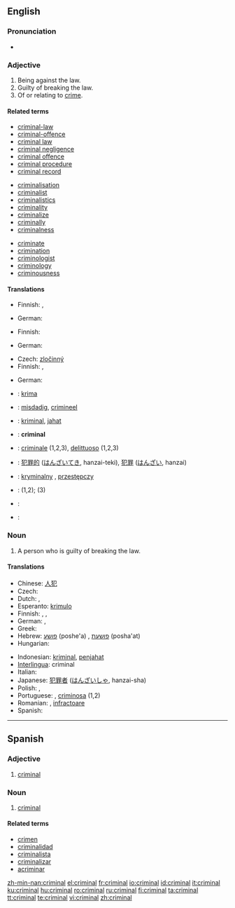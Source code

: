 ==English==

===Pronunciation===
* {{audio|en-us-criminal.ogg|Audio (US)}}

===Adjective===
{{en-adj|-}}

# Being against the law.
# Guilty of breaking the law.
# Of or relating to [[crime]].

====Related terms====
{{top3}}
* [[criminal-law]]
* [[criminal-offence]]
* [[criminal law]]
* [[criminal negligence]]
* [[criminal offence]]
* [[criminal procedure]]
* [[criminal record]]
{{mid3}}
* [[criminalisation]]
* [[criminalist]]
* [[criminalistics]]
* [[criminality]]
* [[criminalize]]
* [[criminally]]
* [[criminalness]]
{{mid3}}
* [[criminate]]
* [[crimination]]
* [[criminologist]]
* [[criminology]]
* [[criminousness]]
{{bottom}}

====Translations====
{{trans-top|being against the law}}
* Finnish: {{t+|fi|rikollinen}}, {{t|fi|lainvastainen}}
{{trans-mid}}
* German: {{t-|de|kriminell}}
{{trans-bottom}}

{{trans-top|guilty of breaking the law}}
* Finnish: {{t+|fi|rikollinen}}
{{trans-mid}}
* German: {{t-|de|kriminell}}
{{trans-bottom}}

{{trans-top|of or relating to crime}}
* Czech: [[zločinný]] {{m}}
* Finnish: {{t+|fi|rikollinen}}, {{t-|fi|rikosoikeudellinen}}
{{trans-mid}}
* German: {{t-|de|kriminell}}
{{trans-bottom}}

{{checktrans-top}}
* {{ttbc|Esperanto}}: [[krima]]
* {{ttbc|Dutch}}: [[misdadig]], [[crimineel]]
* {{ttbc|Indonesian}}: [[kriminal]], [[jahat]]
* {{ttbc|Interlingua}}: '''criminal'''
* {{ttbc|Italian}}: [[criminale]] (1,2,3), [[delittuoso]] (1,2,3)
{{checktrans-mid}}
* {{ttbc|Japanese}}: [[犯罪的]] ([[はんざいてき]], hanzai-teki), [[犯罪]] ([[はんざい]], hanzai)
* {{ttbc|Polish}}: [[kryminalny]] {{m}}, [[przestępczy]] {{m}}
* {{ttbc|Portuguese}}: {{t+|pt|criminoso|m}} <!-- Inflections belong in the foreign entry: [[criminosa]] {{f}} --> (1,2); {{t-|pt|criminal|m|f}} (3)
* {{ttbc|Romanian}}: {{t+|ro|criminal|m}} <!-- Inflections belong in the foreign entry: [[criminală]] {{f}} -->
* {{ttbc|Spanish}}: {{t-|es|criminal}}
{{checktrans-bottom}}

===Noun===
{{en-noun}}

# A person who is guilty of breaking the law.

====Translations====
{{trans-top|person guilty of breaking the law}}
* Chinese: [[人犯]]
* Czech: {{t-|cs|zločinec|m}}
* Dutch: {{t+|nl|misdadiger}}, {{t+|nl|crimineel}}
* Esperanto: [[krimulo]]
* Finnish: {{t+|fi|rikollinen}}, {{t-|fi|lainsuojaton}}, {{t-|fi|kriminaali}}
* German: {{t-|de|Kriminelle|f}}, {{t-|de|Krimineller|m}}
* Greek: {{t|el|εγκληματίας|m|tr=egklimatías}}
* Hebrew: [[פושע]] (poshe'a) {{m}}, [[פושעת]] (posha'at) {{f}}
* Hungarian: {{t+|hu|bűnöző}}
{{trans-mid}}
* Indonesian: [[kriminal]], [[jahat|penjahat]]
* [[Interlingua]]: criminal
* Italian: {{t+|it|criminale}}
* Japanese: [[犯罪者]] ([[はんざいしゃ]], hanzai-sha)
* Polish: {{t|pl|kryminalista|m}}, {{t+|pl|przestępca|m}}
* Portuguese: {{t+|pt|criminoso|m}}, [[criminosa]] {{f}} (1,2)
* Romanian: {{t|ro|infractor|m}}, [[infractoare]] {{f}}
* Spanish: {{t-|es|criminal}}
{{trans-bottom}}

----

==Spanish==

===Adjective===
{{es-adj|pl=criminales}}

# [[criminal#English|criminal]]

===Noun===
{{es-noun-mf|pl=criminales}}

# [[criminal#English|criminal]]

====Related terms====
* [[crimen]]
* [[criminalidad]]
* [[criminalista]]
* [[criminalizar]]
* [[acriminar]]

[[zh-min-nan:criminal]]
[[el:criminal]]
[[fr:criminal]]
[[io:criminal]]
[[id:criminal]]
[[it:criminal]]
[[ku:criminal]]
[[hu:criminal]]
[[ro:criminal]]
[[ru:criminal]]
[[fi:criminal]]
[[ta:criminal]]
[[tt:criminal]]
[[te:criminal]]
[[vi:criminal]]
[[zh:criminal]]